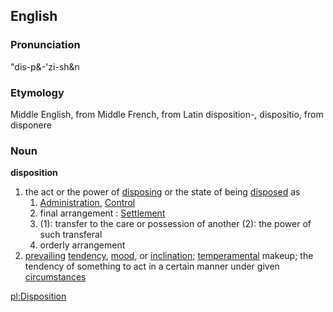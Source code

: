 ==English==

===Pronunciation===
"dis-p&-'zi-sh&n

===Etymology===
Middle English, from Middle French, from Latin disposition-, dispositio, from disponere

===Noun===
'''disposition'''
# the act or the power of [[disposing]] or the state of being [[disposed]] as
## [[Administration]], [[Control]]
## final arrangement : [[Settlement]] <the disposition of the case>
## (1): transfer to the care or possession of another (2): the power of such transferal
## orderly arrangement
# [[prevailing]] [[tendency]], [[mood]], or [[inclination]];  [[temperamental]] makeup; the tendency of something to act in a certain manner under given [[circumstances]]


{{rfc}}

[[pl:Disposition]]